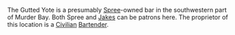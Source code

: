{{stub}}

The Gutted Yote is a presumably [[Spree|Spree]]-owned bar in the southwestern part of Murder Bay. Both Spree and [[Jakes|Jakes]] can be patrons here. The proprietor of this location is a [[Civilian|Civilian]] [[Bartender|Bartender]].